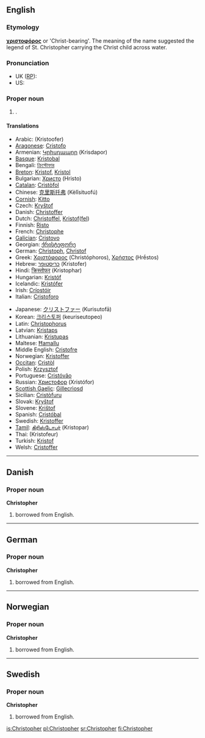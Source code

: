 {{wikipedia}}
==English==

===Etymology===
{{Gr.}} '''[[χριστοφόρος]]''' or 'Christ-bearing'. The meaning of the name suggested the legend of St. Christopher carrying the Christ child across water.

===Pronunciation===
*UK ([[w:Received Pronunciation|RP]]): {{IPA|/ˈkɹɪs.tə.fə/}}
*US: {{IPA|/ˈkɹɪs.tə.fɚ/}}

===Proper noun===
{{en-proper noun}}

# {{given name|male|from Greek|}}.

====Translations====
{{trans-top|a male given name}}
*Arabic: {{ARchar|[[كريستوفر]]}} (Kristoofer)
*[[Aragonese]]: [[Cristofo]]
*Armenian: [[Կրիսդապոր]] (Krisdapor)
*[[Basque]]: [[Kristobal]]
*Bengali: [[ক্রিস্টোফার]]
*[[Breton]]: [[Kristof]], [[Kristol]]
*Bulgarian: [[Христо]] (Hristo)
*[[Catalan]]: [[Cristòfol]]
*Chinese: [[克里斯托弗]] (Kèlǐsituofú)
*[[Cornish]]: [[Kitto]]
*Czech: [[Kryštof]]
*Danish: [[Christoffer]]
*Dutch: [[Christoffel]], [[Kristof]]([[Kristoffel|fel]])
*Finnish: [[Risto]]
*French: [[Christophe]]
*[[Galician]]: [[Cristovo]]
*Georgian: [[ქრისტეფორე]]
*German: [[Christoph]], [[Christof]]
*Greek: [[Χριστόφορος]] (Christóphoros), [[Χρήστος]] (Hrḗstos)
*Hebrew: [[כריסטופר]] (Kristofer)
*Hindi: [[क्रिस्तोफर]] (Kristophar)
*Hungarian: [[Kristóf]]
*Icelandic: [[Kristófer]]
*Irish: [[Críostóir]]
*Italian: [[Cristoforo]]
{{trans-mid}}
*Japanese: [[クリストファー]] (Kurisutofā)
*Korean: [[크리스토퍼]] (keuriseutopeo)
*Latin: [[Christophorus]]
*Latvian: [[Kristaps]]
*Lithuanian: [[Kristupas]]
*Maltese: [[Ħamallu]]
*Middle English: [[Cristofre]]
*Norwegian: [[Kristoffer]]
*[[Occitan]]: [[Cristòl]]
*Polish: [[Krzysztof]]
*Portuguese: [[Cristóvão]]
*Russian: [[Христофор]] (Xristófor)
*[[Scottish Gaelic]]: [[Gillecrìosd]]
*Sicilian: [[Cristòfuru]]
*Slovak: [[Kryštof]]
*Slovene: [[Krištof]]
*Spanish: [[Cristóbal]]
*Swedish: [[Kristoffer]]
*[[Tamil]]: [[கிரிஸ்டோபர்]] (Kristopar)
*Thai: {{THchar|[[คริสโตเฟอร์]]}} (Kristofeur)
*Turkish: [[Kristof]]
*Welsh: [[Cristoffer]]
{{trans-bottom}}

----

==Danish==

===Proper noun===
'''Christopher'''

# {{given name|male||da:}} borrowed from English.

----

==German==

===Proper noun===
'''Christopher'''

# {{given name|male||de:}} borrowed from English.

----

==Norwegian==

===Proper noun===
'''Christopher'''

# {{given name|male||no:}} borrowed from English.

----

==Swedish==

===Proper noun===
'''Christopher'''

# {{given name|male||sv:}} borrowed from English.

[[is:Christopher]]
[[pl:Christopher]]
[[sr:Christopher]]
[[fi:Christopher]]